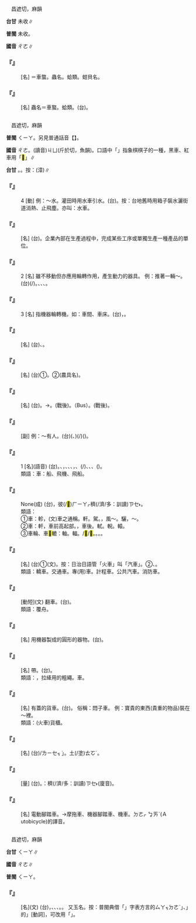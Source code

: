 
=={{ruby|<mark>&#xf96a2;</mark>|ㄔㄜ}}==

　昌遮切，麻韻

'''台甘''' 未收∥

'''普閩''' 未收。

'''國音''' <rt>ㄔㄜ</rt>∥

    

==='''『{{ruby|<mark>&#xf96a2;</mark>|ㄔㄜ}}{{ruby|螫|ㄓㄜ}}』'''===
: [名] ＝車螫。蟲名。蛤類。蚶貝名。
    

==='''『{{ruby|<mark>&#xf96a2;</mark>|ㄔㄜ}}{{ruby|螯|ㄠˊ}}』'''===
: [名] 蟲名＝車螯。蛤類。(台){{ruby|蚶|ㄏㆰ}}{{ruby|貝|ㄅㄨㆤ˪}}{{ruby|丌|ㆤ}}{{ruby|名|ㄇㄧㄚˊ}}。
    

=={{ruby|車|ㄔㄜ}}==

　昌遮切，麻韻

'''普閩''' <rt>ㄑㄧㄚ</rt>。另見普通話音【{{ruby|車|ㄐㄩ}}】。

'''國音''' <rt>ㄔㄜ</rt>。(讀音)<rt>ㄐㄩ</rt>(斤於切，魚韻)。口語中「{{ruby|車|ㄐㄩ}}」指象棋棋子的一種，黑車、紅車用「<mark>&#xffb7b;</mark>」∥

'''台甘''' {{ruby|(文)|ㄍㄨ}}。{{ruby|(語)|ㄑㄧㄚ}}。按：{{ruby|(文)|ㄍㄧ}}(漳)∥

    

==='''『{{ruby|車|ㄔㄜ}}』'''===
:4  [動] 例：～水。灌田時用水車引水。(台){{ruby|用|ㄧㆲ˫}}{{ruby|/|ㄧㄥ˫}}{{ruby|水|ㄗㄨㄧˋ}}{{ruby|龍|ㄌㄧㄥˊ}}{{ruby|車|ㄑㄧㄚ}}{{ruby|引|ㄧㄣˋ}}{{ruby|水|ㄗㄨㄧˋ}}{{ruby|沃|ㄚㆶ}}{{ruby|田|ㄘㄢˊ}}{{ruby|塗|ㄊㆦˊ}}。按：台地舊時用箱子裝水灑街道消熱、止飛塵。亦叫：水車。
    

==='''『{{ruby|車|ㄔㄜ}}{{ruby|間|ㄐㄧㄢ}}』'''===
: [名] (台){{ruby|工|ㄍㄤ}}{{ruby|場|ㄉㄧㆧˊ}}{{ruby|/|ㄉㄧㆫˊ}}{{ruby|丌|ㆤ}}{{ruby|工|ㄍㄤ}}{{ruby|作|ㄗㆦㆶ}}{{ruby|單|ㄉㄢ}}{{ruby|位|ㄨㄧ˫}}{{ruby|依|ㄧ}}{{ruby|照|ㄐㄧㄠ˪}}{{ruby|機|ㄍㄧ}}{{ruby|/|ㄍㆤ}}{{ruby|/|ㄍㄨㆤ}}{{ruby|器|ㄎㄧ˪}}{{ruby|丌|ㆤ}}{{ruby|性|ㄒㄧㄥ˪}}{{ruby|質|ㄐㄧㆵ}}{{ruby|生|ㄒㄧㄥ}}{{ruby|產|ㄙㄢˋ}}{{ruby|品|ㄆㄧㄣˋ}}{{ruby|或|ㄧㄚㆷ ͘}}{{ruby|是|ㄒㄧ˫}}{{ruby|技|ㄍㄧ˫}}{{ruby|術|ㄙㄨㆵ ͘}}{{ruby|丌|ㆤ}}{{ruby|性|ㄒㄧㄥ˪}}{{ruby|質|ㄐㄧㆵ}}{{ruby|分|ㄏㄨㄣ}}{{ruby|類|ㄌㄨㄧ˫}}。企業內部在生產過程中，完成某些工序或單獨生產一種產品的單位。
    

==='''『{{ruby|車|ㄔㄜ}}』'''===
:2  [名] 雖不移動但亦應用輪轉作用，產生動力的器具。 例：推著一輛～。(台){{ruby|<mark>&#xffa58;</mark>|ㄙㄚㆶ}}{{ruby|一|ㄐㄧㆵ ͘}}{{ruby|臺|ㄉㄞˊ}}(/{{ruby|隻|ㄐㄧㄚㆷ}}){{ruby|車|ㄑㄧㄚ}}。{{ruby|水|ㄗㄨㄧ}}{{ruby|車|ㄑㄧㄚ}}、{{ruby|水|ㄗㄨㄧˋ}}{{ruby|碓|ㄉㄨㄧ˪}}、{{ruby|風|ㄏㆲ}}{{ruby|車|ㄑㄧㄚ}}、{{ruby|龍|ㄌㄧㄥˊ}}{{ruby|骨|ㄍㄨㆵ}}{{ruby|車|ㄑㄧㄚ}}。
    

==='''『{{ruby|車|ㄔㄜ}}』'''===
:3  [名] 指機器輪轉機。如：車間、車床。(台){{ruby|機|ㄍㄧ}}{{ruby|/|ㄍㆤ}}{{ruby|/|ㄍㄨㆤ}}{{ruby|器|ㄎㄧ˪}}{{ruby|房|ㄅㄤˊ}}，{{ruby|輪|ㄌㄨㄣˊ}}{{ruby|轉|ㄗㄨㄢˋ}}{{ruby|機|ㄍㄧ}}。
    

==='''『{{ruby|車|ㄔㄜ}}{{ruby|床|ㄔㄨㄤˊ}}』'''===
: [名] (台){{ruby|車|ㄑㄧㄚ}}{{ruby|床|ㄘㆭˊ}}、{{ruby|鏇|ㄙㄨㄢˊ}}{{ruby|盤|ㄅㄨㆩˊ}}{{ruby|機|ㄍㄧ}}。
    

==='''『{{ruby|風|ㄈㄥ}}{{ruby|車|ㄔㄜ}}』'''===
: [名] (台)①{{ruby|利|ㄌㄧ˫}}{{ruby|用|ㄧㆲ˫}}{{ruby|風|ㄏㆲ}}{{ruby|力|ㄌㄚㆵ ͘}}{{ruby|轉|ㄗㄨㄢˋ}}{{ruby|輪|ㄌㄨㄣˊ}}{{ruby|汲|ㄎㄧㆴ}}{{ruby|取|ㄘㄨˋ}}{{ruby|灌|ㄍㄨㄢ˪}}{{ruby|溉|ㄎㄞ˪}}{{ruby|用|ㄧㄥ˫}}{{ruby|/|ㄧㆲ˫}}{{ruby|水|ㄙㄨㄧˋ}}{{ruby|丌|ㆤ}}{{ruby|設|ㄒㄧㄚㆵ}}{{ruby|備|ㄅㄧ˫}}。②{{ruby|風|ㄏㄨㄤ}}{{ruby|/|ㄏㆲ}}{{ruby|鼓|ㄍㆦˋ}}(農具名)。
    

==='''『{{ruby|車|ㄔㄜ}}{{ruby|站|ㄓㄢˋ}}』'''===
: [名] (台){{ruby|火|ㄏㆤˋ}}{{ruby|/|ㄏㄨㆤˋ}}{{ruby|/|ㄏㄜˋ}}{{ruby|車|ㄑㄧㄚ}}{{ruby|頭|ㄊㄠˊ}}。→{{ruby|驛|ㄧㄚㆷ ͘}}{{ruby|頭|ㄊㄠˊ}}。{{ruby|火|ㄏㆤˋ}}{{ruby|/|ㄏㄨㆤˋ}}{{ruby|/|ㄏㄨˊ}}{{ruby|車|ㄑㄧㄚ}}{{ruby|站|ㄗㆰ˫}}(戰後)。{{ruby|巴|ㆠㄚ˫}}{{ruby|士|ㄙㄨ˫}}（Bus）{{ruby|站|ㄗㆰ˫}}。{{ruby|公|ㄍㆲ}}{{ruby|共|ㄍㄧㆲ˫}}{{ruby|汽|ㄎㄧ˪}}{{ruby|車|ㄑㄧㄚ}}{{ruby|站|ㄗㆰ˫}}(戰後)。
    

==='''『{{ruby|車|ㄔㄜ}}{{ruby|車|ㄔㄜ}}』'''===
: [副] 例：～有人。(台){{ruby|逐|ㄉㄚㆶ ͘}}{{ruby|車|ㄑㄧㄚ}}({{ruby|每|ㄇㄨㄧˋ}}{{ruby|一|ㄐㄧㆵ ͘}}{{ruby|隻|ㄐㄧㄚㆷ}}{{ruby|車|ㄑㄧㄚ}}、{{ruby|每|ㄇㄨㄧˋ}}{{ruby|一|ㄐㄧㆵ ͘}}{{ruby|幫|ㄅㄤ}}{{ruby|車|ㄑㄧㄚ}}){{ruby|著|ㄉㄧㄜㆷ}}(/{{ruby|都|ㄉㄜ˫}}){{ruby|有|ㄨ˫}}{{ruby|人|ㄌㄤˊ}}({{ruby|坐|ㄗㆤ˫}})。
    

==='''『{{ruby|車|ㄔㄜ}}』'''===
:1  [名](語音) (台){{ruby|陸|ㄌㄧㆦㆶ ͘}}{{ruby|地|ㄉㆤ˫}}{{ruby|上|ㄒㄧㆲ˫}}{{ruby|靠|ㄎㄜ˪}}{{ruby|車|ㄑㄧㄚ}}{{ruby|輪|ㄌㄧㄢˋ}}{{ruby|移|ㄧˊ}}{{ruby|動|ㄉㆲ˫}}{{ruby|丌|ㆤ}}{{ruby|交|ㄍㄠ}}{{ruby|通|ㄊㆲ}}{{ruby|運|ㄨㄣ˫}}{{ruby|輸|ㄙㄨ}}{{ruby|工|ㄍㄤ}}{{ruby|具|ㄍㄨ˫}}{{ruby|丌|ㆤ}}{{ruby|總|ㄗㆲˋ}}{{ruby|稱|ㄑㄧㄥ}}。{{ruby|自|ㄗㄨ˫}}{{ruby|古|ㄍㆦˋ}}{{ruby|早|ㄗㄚˋ}}{{ruby|丌|ㆤ}}{{ruby|輅|ㄌㆦ˫}}、{{ruby|大|ㄉㄨㄚ˫}}{{ruby|車|ㄑㄧㄚ}}{{ruby|輦|ㄌㄧㄢˋ}}，{{ruby|以|ㄧˋ}}{{ruby|至|ㄐㄧ˪}}{{ruby|今|ㄍㄧㆬ}}{{ruby|日|ㆢㄧㆵ ͘}}{{ruby|/|ㄌㄧㆵ ͘}}{{ruby|丌|ㆤ}}{{ruby|臺|ㄊㄞˊ}}{{ruby|灣|ㄨㄢˊ}}{{ruby|所|ㄙㆦˋ}}{{ruby|見|ㄍㄧㄢ˪}}{{ruby|獨|ㄉㆦㆶ ͘}}{{ruby|輦|ㄌㄧㄢˋ}}{{ruby|車|ㄑㄧㄚ}}、{{ruby|輕|ㄎㄧㄣ}}{{ruby|便|ㄅㄧㄢ˫}}{{ruby|車|ㄑㄧㄚ}}、{{ruby|馬|ㆠㆤˋ}}{{ruby|車|ㄑㄧㄚ}}、{{ruby|牛|ㆣㄨˊ}}{{ruby|車|ㄑㄧㄚ}}，{{ruby|到|ㄍㄠ˪}}{{ruby|新|ㄒㄧㄣ}}{{ruby|時|ㄒㄧˊ}}{{ruby|代|ㄉㄞ˫}}{{ruby|丌|ㆤ}}{{ruby|摩|ㄇㆦ˫}}{{ruby|達|ㄉㄚㆵ ͘}}{{ruby|車|ㄑㄧㄚ}}、{{ruby|自|ㄗㄨ˫}}{{ruby|行|ㄏㄧㄥˊ}}(/{{ruby|轉|ㄗㄨㄢˋ}}){{ruby|車|ㄑㄧㄚ}}、{{ruby|電|ㄉㄧㄢ˫}}{{ruby|車|ㄑㄧㄚ}}、{{ruby|火|ㄏㆤˋ}}{{ruby|/|ㄏㄨㆤˋ}}{{ruby|/|ㄏㄜˋ}}{{ruby|車|ㄑㄧㄚ}}、{{ruby|汽|ㄎㄧ˪}}{{ruby|車|ㄑㄧㄚ}}({{ruby|自|ㄗㄨ˫}}{{ruby|動|ㄉㆲ˫}}{{ruby|車|ㄑㄧㄚ}})。
:類語：車：船、飛機、飛船。
:
    

==='''『{{ruby|車|ㄔㄜ}}{{ruby|載|ㄗㄞˋ}}{{ruby|斗|ㄉㄡˇ}}{{ruby|量|ㄌㄧㄤˊ}}』'''===
: None(成) (台){{ruby|是|ㄒㄧ˫}}{{ruby|講|ㄍㆲˋ}}{{ruby|→|ㄍㆲ}}{{ruby|愛|ㄞ˪}}{{ruby|用|ㄧㆲ˫}}{{ruby|/|ㄧㄥ˫}}{{ruby|車|ㄑㄧㄚ}}{{ruby|來|ㄌㄞˊ}}{{ruby|載|ㄗㄞ˪}}，{{ruby|用|ㄧㆲ˫}}{{ruby|/|ㄧㄥ˫}}{{ruby|斗|ㄉㄠˋ}}{{ruby|來|ㄌㄞˊ}}{{ruby|量|ㄋㄧㄨˊ}}彼(/<mark>&#xf9075;</mark>)<rt>ㄏㄧㄚㆷ</rt>{{ruby|恁|ㄌㄧㄣ˪}}穧(/濟/多：訓讀)<rt>ㄗㆤ˫</rt>{{ruby|/|ㄗㄨㆤ˫}}。
:類語：
:
:①車：軫，(文)車之通稱。軒。駕。{{ruby|輦|ㄋㄧㄢˇ}}，風～。驪，{{ruby|駢|ㄆㄧㄢˊ}}～。
:
:②車：軒，車前高起部。{{ruby|輊|ㄓˋ}}，車後。軾。輗。轅。
:
:③車輪、車<mark>&#xf967a;</mark>轆：軸。輻。{{ruby|轄|ㄒㄧㄚˊ}}/<mark>&#xfa069;</mark>/<mark>&#xfa068;</mark>。{{ruby|轂|ㄍㄨˇ}}。{{ruby|輞|ㄨㄤˇ}}。{{ruby|胎|ㄊㄞ}}。
:
    

==='''『{{ruby|汽|ㄑㄧˋ}}{{ruby|車|ㄔㄜ}}』'''===
: [名] (台)①(文){{ruby|汽|ㄎㄧ˪}}{{ruby|車|ㄑㄧㄚ}}。按：日治日語管「火車」叫「汽車」。②{{ruby|自|ㄗㄨ˫}}{{ruby|動|ㄉㆲ˫}}{{ruby|車|ㄑㄧㄚ}}、{{ruby|烏|ㆦ}}{{ruby|頭|ㄊㄠˊ}}{{ruby|仔|ㄚ}}{{ruby|車|ㄑㄧㄚ}}。
:類語：轎車。交通車。專(用)車。計程車。公共汽車。消防車。
:
    

==='''『{{ruby|覆|ㄈㄨˋ}}{{ruby|車|ㄔㄜ}}』'''===
: [動短](文) 翻車。(台){{ruby|反|ㄅㄧㄥˋ}}{{ruby|車|ㄑㄧㄚ}}。
:類語：覆舟。
:
    

==='''『{{ruby|車|ㄔㄜ}}{{ruby|陀|ㄊㄨㄛˊ}}{{ruby|螺|ㄌㄨㄛˊ}}』'''===
: [名] 用機器製成的圓形的器物。(台){{ruby|用|ㄧㄥ˫}}{{ruby|/|ㄧㆲ˫}}{{ruby|機|ㄍㄧ}}{{ruby|/|ㄍㆤ}}{{ruby|/|ㄍㄨㆤ}}{{ruby|器|ㄎㄧ˪}}{{ruby|製|ㄗㆤ˪}}{{ruby|成|ㄒㄧㄥˊ}}{{ruby|丌|ㆤ}}{{ruby|圓|ㆪˊ}}{{ruby|形|ㄏㄧㄥˊ}}{{ruby|丌|ㆤ}}{{ruby|器|ㄎㄧ˪}}{{ruby|物|ㆠㄨㆵ ͘}}。
    

==='''『{{ruby|車|ㄔㄜ}}{{ruby|襻|ㄆㄢˋ}}{{ruby|兒|ㄦ}}』'''===
: [名] {{ruby|襻|ㄆㄢˋ}}帶。(台){{ruby|掛|ㄍㄨㄚ˪}}{{ruby|<mark>&#xffa4f;</mark>|ㄉㄧㆰ˪}}{{ruby|肩|ㄍㄧㄥ}}{{ruby|頭|ㄊㄠˊ}}{{ruby|助|ㄗㆦ˫}}{{ruby|力|ㄌㄚㆵ ͘}}{{ruby|拖|ㄊㄨㄚ}}{{ruby|車|ㄑㄧㄚ}}{{ruby|運|ㄨㄣ˫}}{{ruby|貨|ㄏㆤ˪}}{{ruby|/|ㄏㄨㆤ˪}}{{ruby|丌|ㆤ}}{{ruby|布|ㄅㆦ˪}}{{ruby|帶|ㄉㄨㄚ˪}}{{ruby|或|ㄧㄚㆷ ͘}}{{ruby|是|ㄒㄧ˫}}{{ruby|皮|ㄆㆤˊ}}{{ruby|/|ㄆㄨㆤˊ}}{{ruby|帶|ㄉㄨㄚ˪}}。
:類語：{{ruby|縴|ㄑㄧㄢˋ}}，拉縴用的粗繩。{{ruby|排|ㄆㄞˇ}}{{ruby|子|ㄗˇ}}車。
:
    

==='''『{{ruby|悶|ㄇㄣ}}{{ruby|子|·ㄗˇ}}{{ruby|車|ㄔㄜ}}』'''===
: [名] 有蓋的貨車。(台){{ruby|有|ㄨ˫}}{{ruby|蓋|ㄍㄨㄚˋ}}{{ruby|蓋|ㄎㆰ˪}}{{ruby|密|ㆠㄚㆵ ͘}}{{ruby|密|ㆠㄚㆵ ͘}}{{ruby|丌|ㆤ}}{{ruby|貨|ㄏㄨㆤ˪}}{{ruby|/|ㄏㆤ˪}}{{ruby|車|ㄑㄧㄚ}}。 俗稱：悶子車。 例：寶貴的東西(貴重的物品)裝在～裡。
:類語：(火車)貨櫃。
:
    

==='''『{{ruby|排|ㄆㄞˇ}}{{ruby|子|·ㄗˇ}}{{ruby|車|ㄔㄜ}}』'''===
: [名] (台){{ruby|一|ㄐㄧㆵ ͘}}{{ruby|種|ㄐㄧㆲˋ}}{{ruby|用|ㄧㆲ˫}}{{ruby|人|ㄌㄤˊ}}{{ruby|力|ㄌㄚㆵ ͘}}/{{ruby|「|ㆢㄧㄣˊ}}{{ruby|/|ㄌㄧㄣˊ}}<rt>ㄌㄧㆤㆶ ͘</rt>」{{ruby|拖|ㄊㄨㄚ}}{{ruby|丌|ㆤ}}{{ruby|貨|ㄏㆤ˪}}{{ruby|/|ㄏㄨㆤ˪}}{{ruby|車|ㄑㄧㄚ}}。{{ruby|台|ㄉㄞˊ}}{{ruby|灣|ㄨㄢˊ}}{{ruby|丌|ㆤ}}土(/塗)<rt>ㄊㆦˊ</rt>{{ruby|車|ㄑㄧㄚ}}。
    

==='''『{{ruby|一|ㄧˊ}}{{ruby|大|ㄉㄚˋ}}{{ruby|車|ㄔㄜ}}』'''===
: [量] (台){{ruby|一|ㄐㄧㆵ ͘}}{{ruby|大|ㄉㄨㄚ˫}}{{ruby|車|ㄑㄧㄚ}}。{{ruby|比|ㄅㄧˋ}}{{ruby|喻|ㆡㄨ˫}}{{ruby|/|ㄌㄨ˫}}{{ruby|講|ㄍㆲˋ}}：{{ruby|真|ㄐㄧㄣ}}穧(/濟/多：訓讀)<rt>ㄗㆤ˫</rt>{{ruby|/|ㄗㄨㆤ˫}}(廈音)。
    

==='''『{{ruby|電|ㄉㄧㄢˋ}}{{ruby|單|ㄉㄢ}}{{ruby|車|ㄔㄜ}}』'''===
: [名] 電動腳踏車。→摩拖車、機器腳踏車、機車。{{ruby|(台)|ㆦˋ}}<rt>ㄉㄜㆷ ͘</rt><rt>ㆠㄞˋ</rt>(Ａutobicycle)的譯音。
    

=={{ruby|硨|ㄔㄜ}}==

　昌遮切，麻韻

'''台甘''' <rt>ㄑㄧㄚ</rt>∥

'''國音''' <rt>ㄔㄜ</rt>∥

'''普閩''' <rt>ㄑㄧㄚ</rt>。

    

==='''『{{ruby|硨|ㄔㄜ}}{{ruby|磲|ㄑㄩˊ}}』'''===
: [名](文) (台){{ruby|文|ㆠㄨㄣˊ}}{{ruby|蛤|ㄍㄚㆴ}}{{ruby|類|ㄌㄨㄧ˫}}，{{ruby|最|ㄗㄨㆤ˪}}{{ruby|大|ㄉㄨㄚ˫}}{{ruby|丌|ㆤ}}{{ruby|長|ㄉㆭˊ}}{{ruby|有|ㄨ˫}}{{ruby|一|ㄐㄧㆵ ͘}}{{ruby|米|ㆠㄧˋ}}、{{ruby|殼|ㄎㄚㆶ}}{{ruby|真|ㄐㄧㄣ}}{{ruby|厚|ㄍㄠ˫}}、{{ruby|肉|ㆠㄚㆷ}}{{ruby|部|ㄅㆦ˫}}{{ruby|可|ㄎㄜˋ}}{{ruby|以|ㄧˋ}}{{ruby|食|ㄐㄧㄚㆷ}}、{{ruby|色|ㄒㄧㆤㆶ}}{{ruby|白|ㄅㆤㆷ ͘}}{{ruby|像|ㄑㄧㆧ˫}}{{ruby|/|ㄑㄧㆫ˫}}{{ruby|玉|ㆣㄧㆤㆶ ͘}}{{ruby|會|ㄨㆤ˫}}{{ruby|/|ㆤ˫}}{{ruby|得|ㄉㄧㆵ}}{{ruby|做|ㄗㄨㆤ˪}}{{ruby|/|ㄗㄜ˪}}{{ruby|裝|ㄗㆲ}}{{ruby|飾|ㄒㄧㆤㆶ}}{{ruby|品|ㄆㄧㄣˋ}}。{{ruby|硨|ㄑㄧㄚ}}{{ruby|渠|ㄍㄨˊ}}。 又玉名。按：普閩典借「{{ruby|硨|ㄑㄧㄚ}}」字表方言的{{ruby|「|ㄑㄧㄚ}}<rt>ㄙㄚㆶ</rt>{{ruby|、|ㄑㄧㄚ}}<rt>ㄉㄜˋ</rt>」、{{ruby|「|ㄑㄧㄠ}}{{ruby|/|ㄑㄧㄚ}}{{ruby|厝|ㄘㄨ˪}}{{ruby|內|ㄌㄞ˫}}」的{{ruby|「|ㄑㄧㄚ}}」[動詞]，可改用「{{ruby|捙|ㄑㄧㄚ}}」。
    
